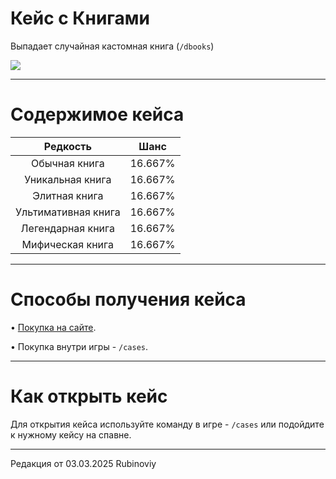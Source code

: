 # Кейс с Книгами
Выпадает случайная кастомная книга (```/dbooks```)

<img src="https://s3.etty.su/wiki/survival/cases/book.webp" />

--------

# Содержимое кейса

| Редкость | Шанс |
| :---------: | :---------: |
| Обычная книга | 16.667% |
| Уникальная книга | 16.667% |
| Элитная книга  | 16.667% |
| Ультимативная книга | 16.667% |
| Легендарная книга | 16.667% |
| Мифическая книга | 16.667% |

--------

# Способы получения кейса

 • [Покупка на сайте](https://www.etty.su).

 • Покупка внутри игры - ```/cases```.

--------

# Как открыть кейс

Для открытия кейса используйте команду в игре - ```/cases``` или подойдите к нужному кейсу на спавне.

--------

<Badge bgColor="#ffad47" textColor="#000000">Редакция от 03.03.2025</Badge> <Badge bgColor="#88bfbd" textColor="#000000">Rubinoviy</Badge>